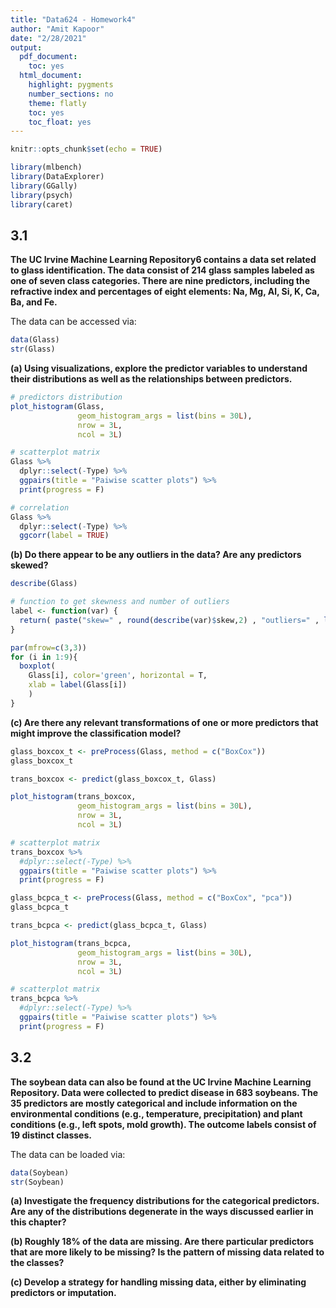 ```yaml
---
title: "Data624 - Homework4"
author: "Amit Kapoor"
date: "2/28/2021"
output:
  pdf_document:
    toc: yes
  html_document:
    highlight: pygments
    number_sections: no
    theme: flatly
    toc: yes
    toc_float: yes
---
```


```r
knitr::opts_chunk$set(echo = TRUE)
```


```r
library(mlbench)
library(DataExplorer)
library(GGally)
library(psych)
library(caret)
```

## 3.1
**The UC Irvine Machine Learning Repository6 contains a data set related to glass identification. The data consist of 214 glass samples labeled as one of seven class categories. There are nine predictors, including the refractive index and percentages of eight elements: Na, Mg, Al, Si, K, Ca, Ba, and Fe.**

The data can be accessed via:

```r
data(Glass)
str(Glass)
```



**(a) Using visualizations, explore the predictor variables to understand their distributions as well as the relationships between predictors.**

```r
# predictors distribution
plot_histogram(Glass, 
               geom_histogram_args = list(bins = 30L), 
               nrow = 3L,
               ncol = 3L)
```

```r
# scatterplot matrix
Glass %>% 
  dplyr::select(-Type) %>%
  ggpairs(title = "Paiwise scatter plots") %>% 
  print(progress = F)
```


```r
# correlation
Glass %>% 
  dplyr::select(-Type) %>%
  ggcorr(label = TRUE)
```



**(b) Do there appear to be any outliers in the data? Are any predictors skewed?**


```r
describe(Glass)
```


```r
# function to get skewness and number of outliers
label <- function(var) {
  return( paste("skew=" , round(describe(var)$skew,2) , "outliers=" , length(boxplot(var, plot=FALSE)$out)) )
}

par(mfrow=c(3,3))
for (i in 1:9){
  boxplot(
    Glass[i], color='green', horizontal = T, 
    xlab = label(Glass[i])
    )
}
```



**(c) Are there any relevant transformations of one or more predictors that might improve the classification model?**





```r
glass_boxcox_t <- preProcess(Glass, method = c("BoxCox"))
glass_boxcox_t
```




```r
trans_boxcox <- predict(glass_boxcox_t, Glass)
```





```r
plot_histogram(trans_boxcox, 
               geom_histogram_args = list(bins = 30L), 
               nrow = 3L,
               ncol = 3L)
```




```r
# scatterplot matrix
trans_boxcox %>% 
  #dplyr::select(-Type) %>%
  ggpairs(title = "Paiwise scatter plots") %>% 
  print(progress = F)
```




```r
glass_bcpca_t <- preProcess(Glass, method = c("BoxCox", "pca"))
glass_bcpca_t
```




```r
trans_bcpca <- predict(glass_bcpca_t, Glass)
```



```r
plot_histogram(trans_bcpca, 
               geom_histogram_args = list(bins = 30L), 
               nrow = 3L,
               ncol = 3L)
```


```r
# scatterplot matrix
trans_bcpca %>% 
  #dplyr::select(-Type) %>%
  ggpairs(title = "Paiwise scatter plots") %>% 
  print(progress = F)
```


## 3.2
**The soybean data can also be found at the UC Irvine Machine Learning Repository. Data were collected to predict disease in 683 soybeans. The 35 predictors are mostly categorical and include information on the environmental conditions (e.g., temperature, precipitation) and plant conditions (e.g., left spots, mold growth). The outcome labels consist of 19 distinct classes.**

The data can be loaded via:

```r
data(Soybean)
str(Soybean)
```


**(a) Investigate the frequency distributions for the categorical predictors. Are any of the distributions degenerate in the ways discussed earlier in this chapter?**


**(b) Roughly 18% of the data are missing. Are there particular predictors that are more likely to be missing? Is the pattern of missing data related to the classes?**


**(c) Develop a strategy for handling missing data, either by eliminating predictors or imputation.**





